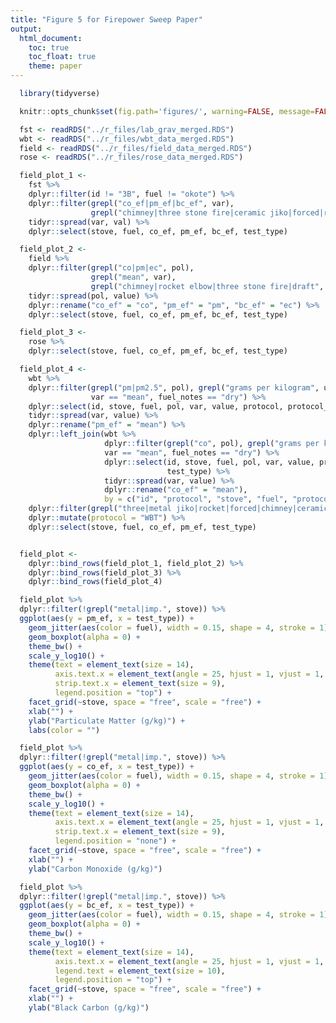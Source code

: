 ```yaml
---
title: "Figure 5 for Firepower Sweep Paper"
output:
  html_document:
    toc: true
    toc_float: true
    theme: paper
---
```


```r
  library(tidyverse)
```

```r
  knitr::opts_chunk$set(fig.path='figures/', warning=FALSE, message=FALSE, cache=FALSE, echo=FALSE)
```

```r
  fst <- readRDS("../r_files/lab_grav_merged.RDS")
  wbt <- readRDS("../r_files/wbt_data_merged.RDS")
  field <- readRDS("../r_files/field_data_merged.RDS")
  rose <- readRDS("../r_files/rose_data_merged.RDS")
```

```r
  field_plot_1 <-
    fst %>%
    dplyr::filter(id != "3B", fuel != "okote") %>%
    dplyr::filter(grepl("co_ef|pm_ef|bc_ef", var),
                  grepl("chimney|three stone fire|ceramic jiko|forced|rocket elbow", stove)) %>%
    tidyr::spread(var, val) %>%
    dplyr::select(stove, fuel, co_ef, pm_ef, bc_ef, test_type)
```

```r
  field_plot_2 <-
    field %>%
    dplyr::filter(grepl("co|pm|ec", pol),
                  grepl("mean", var),
                  grepl("chimney|rocket elbow|three stone fire|draft", stove)) %>%
    tidyr::spread(pol, value) %>%
    dplyr::rename("co_ef" = "co", "pm_ef" = "pm", "bc_ef" = "ec") %>%
    dplyr::select(stove, fuel, co_ef, pm_ef, bc_ef, test_type)
```

```r
  field_plot_3 <-
    rose %>%
    dplyr::select(stove, fuel, co_ef, pm_ef, bc_ef, test_type)

  field_plot_4 <-
    wbt %>%
    dplyr::filter(grepl("pm|pm2.5", pol), grepl("grams per kilogram", units),
                  var == "mean", fuel_notes == "dry") %>%
    dplyr::select(id, stove, fuel, pol, var, value, protocol, protocol_notes, test_type) %>%
    tidyr::spread(var, value) %>%
    dplyr::rename("pm_ef" = "mean") %>%
    dplyr::left_join(wbt %>%
                     dplyr::filter(grepl("co", pol), grepl("grams per kilogram", units),
                     var == "mean", fuel_notes == "dry") %>%
                     dplyr::select(id, stove, fuel, pol, var, value, protocol, protocol_notes,
                                   test_type) %>%
                     tidyr::spread(var, value) %>%
                     dplyr::rename("co_ef" = "mean"),
                     by = c("id", "protocol", "stove", "fuel", "protocol_notes", "test_type")) %>%
    dplyr::filter(grepl("three|metal jiko|rocket|forced|chimney|ceramic jiko", stove)) %>%
    dplyr::mutate(protocol = "WBT") %>%
    dplyr::select(stove, fuel, co_ef, pm_ef, test_type)


  field_plot <-
    dplyr::bind_rows(field_plot_1, field_plot_2) %>%
    dplyr::bind_rows(field_plot_3) %>%
    dplyr::bind_rows(field_plot_4)
```

```r
  field_plot %>%
  dplyr::filter(!grepl("metal|imp.", stove)) %>%
  ggplot(aes(y = pm_ef, x = test_type)) +
    geom_jitter(aes(color = fuel), width = 0.15, shape = 4, stroke = 1) +
    geom_boxplot(alpha = 0) +
    theme_bw() + 
    scale_y_log10() +
    theme(text = element_text(size = 14),
          axis.text.x = element_text(angle = 25, hjust = 1, vjust = 1, size = 10),
          strip.text.x = element_text(size = 9),
          legend.position = "top") +
    facet_grid(~stove, space = "free", scale = "free") +
    xlab("") +
    ylab("Particulate Matter (g/kg)") +
    labs(color = "")
```

```r
  field_plot %>%
  dplyr::filter(!grepl("metal|imp.", stove)) %>%
  ggplot(aes(y = co_ef, x = test_type)) +
    geom_jitter(aes(color = fuel), width = 0.15, shape = 4, stroke = 1) +
    geom_boxplot(alpha = 0) +
    theme_bw() + 
    scale_y_log10() +
    theme(text = element_text(size = 14),
          axis.text.x = element_text(angle = 25, hjust = 1, vjust = 1, size = 10),
          strip.text.x = element_text(size = 9),
          legend.position = "none") +
    facet_grid(~stove, space = "free", scale = "free") +
    xlab("") +
    ylab("Carbon Monoxide (g/kg)")
```

```r
  field_plot %>%
  dplyr::filter(!grepl("metal|imp.", stove)) %>%
  ggplot(aes(y = bc_ef, x = test_type)) +
    geom_jitter(aes(color = fuel), width = 0.15, shape = 4, stroke = 1) +
    geom_boxplot(alpha = 0) +
    theme_bw() + 
    scale_y_log10() +
    theme(text = element_text(size = 14),
          axis.text.x = element_text(angle = 25, hjust = 1, vjust = 1, size = 10),
          legend.text = element_text(size = 10),
          legend.position = "top") +
    facet_grid(~stove, space = "free", scale = "free") +
    xlab("") +
    ylab("Black Carbon (g/kg)")
```